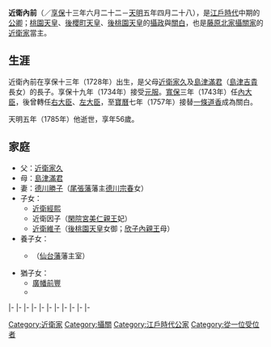 {{japanese|japanese=近衛 内前|kana=このえ うちさき|romaji=Konoe Uchisaki}}
'''近衛內前'''（{{bd|1728年|7月28日|1785年|4月28日}}／[[享保|享保]]十三年六月二十二－[[天明_(日本)|天明]]五年四月二十八），是[[江戶時代|江戶時代]]中期的[[公卿|公卿]]；[[桃園天皇|桃園天皇]]、[[後櫻町天皇|後櫻町天皇]]、[[後桃園天皇|後桃園天皇]]的[[攝政|攝政]]與[[關白|關白]]，也是[[藤原北家|藤原北家]][[攝家|攝關家]]的[[近衛家|近衛家]]當主。

==生涯==
近衛內前在享保十三年（1728年）出生，是父母[[近衛家久|近衛家久]]及[[島津滿君|島津滿君]]（[[島津吉貴|島津吉貴]]長女）的長子。享保十九年（1734年）接受[[元服|元服]]。[[寬保|寬保]]三年（1743年）任[[內大臣|內大臣]]，後曾轉任[[右大臣|右大臣]]、[[左大臣|左大臣]]，至[[寶曆_(日本)|寶曆]]七年（1757年）接替[[一條道香|一條道香]]成為關白。

天明五年（1785年）他逝世，享年56歲。

== 家庭 ==
* 父：[[近衛家久|近衛家久]]
* 母：[[島津滿君|島津滿君]]
* 妻：[[德川勝子|德川勝子]]（[[尾張藩|尾張藩]]藩主[[德川宗春|德川宗春]]女）
* 子女：
** [[近衛經熙|近衛經熙]]
** 近衛因子（[[閑院宮美仁親王|閑院宮美仁親王]]妃）
** [[近衛維子|近衛維子]]（[[後桃園天皇|後桃園天皇]]女御；[[欣子內親王|欣子內親王]]母）
* 養子女：
** {{link-ja|觀心院|観心院|近衛年子}}（[[仙台藩|仙台藩]]藩主{{link-ja|伊達重村|伊達重村}}室）
* 猶子女：
** [[廣幡前豐|廣幡前豐]]
** {{link-ja|廣幡前秀|広幡前秀}}

{{start box|width=auto}}
{{s-pre}}
|-
{{s-before|[[近衛家久|近衛家久]]}}
{{s-title|[[近衛家|近衛家]]當主|1737年9月11日－1785年4月28日}}
{{s-after|[[近衛經熙|近衛經熙]]}}
|-
{{s-before|[[一條道香|一條道香]]}}
{{s-title|[[藤氏長者|藤氏長者]]|1757年5月3日－1778年3月6日}}
{{s-after|[[九條尚實|九條尚實]]}}
|-
{{s-off}}
|-
{{s-vacant||last={{link-ja|鷹司基輝|鷹司基輝}}}}
{{s-title|[[內大臣|內大臣]]|1743年8月18日－1746年2月14日}}
{{s-after|{{link-ja|二條宗基|二条宗基}}}}
|-
{{s-before|{{link-ja|久我惟通|久我惟通}}}}
{{s-title|[[右大臣|右大臣]]|1746年2月14日－1749年3月26日}}
{{s-after|{{link-ja|花山院常雅|花山院常雅}}}}
|-
{{s-before|[[醍醐冬熙|醍醐冬熙]]}}
{{s-title|[[左大臣|左大臣]]|1749年3月26日－1760年1月13日}}
{{s-after|九條尚實}}
|-
{{s-before|一條道香}}
{{s-title|rows=2|[[攝政關白列表|關白]]|1757年5月3日－1762年8月31日<br>1772年9月19日－1778年3月6日}}
{{s-vacant||next=自己}}
|-
{{s-vacant||last=自己}}
{{s-after|九條尚實}}
|-
{{s-vacant||last=一條道香}}
{{s-title|[[攝政關白列表|攝政]]|1762年9月15日－1772年9月19日}}
{{s-vacant||next=九條尚實}}
|-
{{s-vacant||last=[[一條兼香|一條兼香]]}}
{{s-title|rows=2|[[太政大臣|太政大臣]]|1768年7月9日－1770年12月1日<br>1771年12月20日－1778年3月6日}}
{{s-vacant||next=自己}}
|-
{{s-vacant||last=自己}}
{{s-vacant||next=九條尚實}}
{{end box}}

{{日本的攝政}}
{{歷代關白}}
{{藤原氏長者}}
{{歷代太政大臣}}

{{Authority control}}
[[Category:近衛家|Category:近衛家]]
[[Category:攝關|Category:攝關]]
[[Category:江戶時代公家|Category:江戶時代公家]]
[[Category:從一位受位者|Category:從一位受位者]]